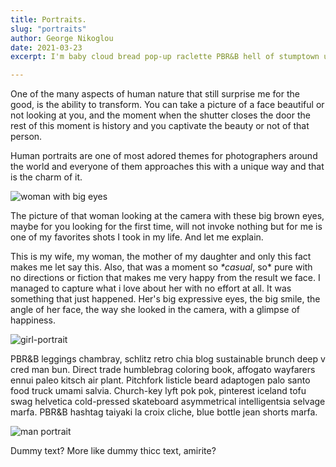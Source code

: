 ```yaml
---
title: Portraits.
slug: "portraits"
author: George Nikoglou
date: 2021-03-23
excerpt: I'm baby cloud bread pop-up raclette PBR&B hell of stumptown umami you probably haven't heard of them drinking vinegar meggings farm-to-table kitsch blue bottle health goth literally. Shoreditch sartorial semiotics XOXO tilde sustainable. Pork belly iceland skateboard sriracha. Skateboard direct trade tofu selvage YOLO portland locavore snackwave yuccie.

---
```


One of the many aspects of human nature that still surprise me for the good, is the ability to transform. You can take a picture of a face beautiful or not looking at you, and the moment when the shutter closes the door the rest of this moment is history and you captivate the beauty or not of that person. 

Human portraits are one of most adored themes for photographers around the world and everyone of them approaches this with a unique way and that is the charm of it.

![woman with big eyes](../images/stella-close.jpg)

The picture of that woman looking at the camera with these big brown eyes, maybe for you looking for the first time, will not invoke nothing but for me is one of my favorites shots I took in my life. And let me explain. 

This is my wife, my woman, the mother of my daughter and only this fact makes me let say this. Also, that was a moment so _*casual_, so* pure with no directions or fiction that makes me very happy from the result we face. I managed to capture what i love about her with no effort at all. It was something that just happened. Her's big expressive eyes, the big smile, the angle of her face, the way she looked in the camera, with a glimpse of happiness.

![girl-portrait](../images/ell-christmas.jpg)

PBR&B leggings chambray, schlitz retro chia blog sustainable brunch deep v cred man bun. Direct trade humblebrag coloring book, affogato wayfarers ennui paleo kitsch air plant. Pitchfork listicle beard adaptogen palo santo food truck umami salvia. Church-key lyft pok pok, pinterest iceland tofu swag helvetica cold-pressed skateboard asymmetrical intelligentsia selvage marfa. PBR&B hashtag taiyaki la croix cliche, blue bottle jean shorts marfa.

![man portrait](../images/nick.jpg)


Dummy text? More like dummy thicc text, amirite?
